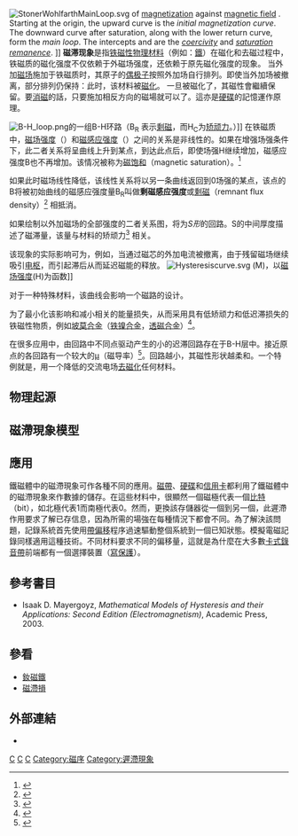 {{NoteTA|G1=物理學}}
[[Image:StonerWohlfarthMainLoop.svg|thumb]] of [[magnetization|magnetization]] {{math|<var>m</var>}} against [[magnetic_field|magnetic field]]  {{math|<var>h</var>}}. Starting at the origin, the upward curve is the ''initial magnetization curve''. The downward curve after saturation, along with the lower return curve, form the ''main loop''. The intercepts {{math|<var>h</var><sub>c</sub>}} and {{math|<var>m</var><sub>rs</sub>}} are the ''[[coercivity|coercivity]]'' and ''[[remanence#Saturation_remanence|saturation remanence]]''. ]]
'''磁滞现象'''是指[[铁磁性|铁磁性]][[物理材料|物理材料]]（例如：[[鐵|鐵]]）在磁化和去磁过程中，铁磁质的磁化强度不仅依赖于外磁场强度，还依赖于原先磁化强度的现象。
当外加[[磁場|磁场]]施加于铁磁质时，其原子的[[偶极子|偶极子]]按照外加场自行排列。即使当外加场被撤离，部分排列仍保持：此时，该材料被[[磁化向量|磁化]]。
一旦被磁化了，其磁性會繼續保留。要[[消磁|消磁]]的話，只要施加相反方向的磁場就可以了。這亦是[[硬碟|硬碟]]的記憶運作原理。

[[File:B-H_loop.png|thumb]]的一组B-H环路（B<sub>R</sub> 表示[[剩磁|剩磁]]，而H<sub>C</sub>为[[矫顽力|矫顽力]]。）]]
在铁磁质中，[[磁场强度|磁场强度]]（{{math|<var>H</var>}}）和[[磁感应强度|磁感应强度]]（{{math|<var>B</var>}}）之间的关系是非线性的。如果在增强场强条件下，此二者关系将呈曲线上升到某点，到达此点后，即使场强H继续增加，磁感应强度B也不再增加。该情况被称为[[磁饱和|磁饱和]]（magnetic saturation）。<ref name="Electric machinery">{{cite book |author=Arthur Eugene Fitzgerald, Charles Kingsley, Stephen D. Umans|title=Electric machinery |publisher=McGraw-Hill Professional |year=2002 |pages=230 |isbn=0824742699 |oclc= |doi=}}</ref>

如果此时磁场线性降低，该线性关系将以另一条曲线返回到0场强的某点，该点的B将被初始曲线的磁感应强度量B<sub>R</sub>叫做'''剩磁感应强度'''或[[剩磁|剩磁]]（remnant flux density）<ref name="Electromagnetic modeling by finite element methods">{{cite book |author=Joao Bastos, Nelson Sadowski|title=Electromagnetic modeling by finite element methods |publisher=CRC Press |year=2003 |pages=91 |isbn=0073660094|oclc= |doi=}}</ref> 相抵消。

如果绘制以外加磁场的全部强度的二者关系图，将为''S形''的回路。S的中间厚度描述了磁滞量，该量与材料的矫顽力<ref name="The Physical Principles of Magneto-Optical Recording">{{cite book |author=Masud Mansuripur|title=The Physical Principles of Magneto-Optical Recording |url=https://archive.org/details/physicalprincipl00mans|publisher=Cambridge University Press |year=1998 |pages=[https://archive.org/details/physicalprincipl00mans/page/n605 586] |isbn=0521634180|oclc= |doi=}}</ref> 相关。

该现象的实际影响可为，例如，当通过磁芯的外加电流被撤离，由于残留磁场继续吸引[[电枢|电枢]]，而引起滞后从而延迟磁能的释放。
[[File:Hysteresiscurve.svg|thumb]] (M)，以[[磁场强度|磁场强度]](H)为函数]]

对于一种特殊材料，该曲线会影响一个磁路的设计。

为了最小化该影响和减小相关的能量损失，从而采用具有低矫顽力和低迟滞损失的铁磁性物质，例如[[坡莫合金|坡莫合金]]（[[铁镍合金|铁镍合金]]，[[透磁合金|透磁合金]]）<ref name="磁性材料">{{cite book |author=田民波|title=磁性材料|publisher=清华大学出版社|year=2001 |pages=68 |isbn=7302040842|oclc= |doi=}}</ref>。

在很多应用中，由回路中不同点驱动产生的小的迟滞回路存在于B-H层中。接近原点的各回路有一个较大的[[磁导率|µ]]（磁导率）<ref name=autogenerated1>{{cite book |author=Joao Bastos, Nelson Sadowski|title=Electromagnetic modeling by finite element methods |publisher=CRC Press |year=2003 |pages=31 |isbn=0073660094|oclc= |doi=}}</ref>。回路越小，其磁性形状越柔和。一个特例就是，用一个降低的交流电场[[去磁化|去磁化]]任何材料。

== 物理起源 ==
{{Main|鐵磁性}}

== 磁滯現象模型 ==

== 應用 ==
{{main|磁鐵#一般用途}}

鐵磁體中的磁滯現象可作各種不同的應用。[[磁帶|磁帶]]、[[硬碟|硬碟]]和[[信用卡|信用卡]]都利用了鐵磁體中的磁滯現象來作數據的儲存。在這些材料中，很顯然一個磁極代表一個[[位元|比特]]（bit），如北極代表1而南極代表0。然而，更換該存儲器從一個到另一個，此遲滯作用要求了解已存信息，因為所需的場強在每種情況下都會不同。為了解決該問題，記錄系統首先使用[[帶偏移|帶偏移]]程序過速驅動整個系統到一個已知狀態。模擬電磁記錄同樣適用這種技術。不同材料要求不同的偏移量，這就是為什麼在大多數[[卡式錄音帶|卡式錄音帶]]前端都有一個選擇裝置（[[寫保護|寫保護]]）。

== 參考書目 ==
{{reflist}}
* Isaak D. Mayergoyz, ''Mathematical Models of Hysteresis and their Applications: Second Edition (Electromagnetism)'', Academic Press, 2003.

== 參看 ==
* [[釹磁鐵|釹磁鐵]]
* [[鐵損#磁滯損|磁滯損]]

== 外部連結 ==
* 

{{Authority control}}
[[Category:磁學|C]]
[[Category:电磁學|C]]
[[Category:材料科學|C]]
[[Category:磁序|Category:磁序]]
[[Category:遲滯現象|Category:遲滯現象]]